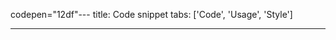 codepen="12df"---
title: Code snippet
tabs: ['Code', 'Usage', 'Style']

---

<ComponentCode
    name="Code snippet"
    component="code-snippet"
    variation="code-snippet"
    hasReactVersion
    hasVueVersion="codesnippet--oneline"
    codepen="vMLEbR"
    >
</ComponentCode>
<ComponentCode
    name="Inline code snippet"
    component="code-snippet"
    variation="code-snippet--inline"
    hasLightVersion
    hasReactVersion
    hasVueVersion="codesnippet--inline"
    codepen="LvGVYe"
    >
</ComponentCode>
<ComponentCode
    name="Multi line code snippet"
    component="code-snippet"
    variation="code-snippet--multi"
    hasReactVersion
    hasVueVersion="codesnippet--multiline"
    codepen="ZZQGGO"
    >
</ComponentCode>
<ComponentDocs component="code-snippet" ></ComponentDocs>
